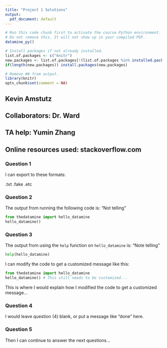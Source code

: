 ```yaml
---
title: "Project 1 Solutions"
output:
  pdf_document: default
---
```


```r
# Run this code chunk first to activate the course Python environment.
# Do not remove this. It will not show up in your compiled PDF.
datamine_py()

# Install packages if not already installed.
list.of.packages <- c("knitr")
new.packages <- list.of.packages[!(list.of.packages %in% installed.packages()[,"Package"])]
if(length(new.packages)) install.packages(new.packages)

# Remove ## from output.
library(knitr)
opts_chunk$set(comment = NA)
```

## Kevin Amstutz

## Collaborators: Dr. Ward
## TA help: Yumin Zhang
## Online resources used: stackoverflow.com

### Question 1

I can export to these formats:

.txt
.fake
.etc

### Question 2

The output from running the following code is: "Not telling"

```python
from thedatamine import hello_datamine
hello_datamine()
```

### Question 3

The output from using the `help` function on `hello_datamine` is: "Note telling"

```python
help(hello_datamine)
```

I can modify the code to get a customized message like this:

```python
from thedatamine import hello_datamine
hello_datamine() # This still needs to be customized...
```

This is where I would explain how I modified the code to get a customized message...

### Question 4

I would leave question (4) blank, or put a message like "done" here.

### Question 5

Then I can continue to answer the next questions...

